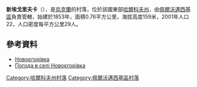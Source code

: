 {{coord|49|12|20|N|36|10|44|E|scale:100000_region:UA|display=title}}

'''新埃戈里夫卡'''（{{lang-uk|Новоєгорівка}}），是[[烏克蘭|烏克蘭]]的村落，位於該國東部[[哈爾科夫州|哈爾科夫州]]，由[[佩爾沃邁西基區|佩爾沃邁西基區]]負責管轄，始建於1853年，面積0.76平方公里，海拔高度159米，2001年人口22，人口密度每平方公里29人。

==參考資料==
* [http://gska2.rada.gov.ua/pls/z7502/A005?rdat1=07.12.2010&rf7571=33865 Новоєгорівка]{{dead link|date=2018年3月 |bot=InternetArchiveBot |fix-attempted=yes }}
* [http://weather.in.ua/ua/har'kovskaja/17576 Погода в селі Новоєгорівка] {{Wayback|url=http://weather.in.ua/ua/har%27kovskaja/17576 |date=20160323024041 }}

{{DEFAULTSORT:Новоєгорівка}}
[[Category:哈爾科夫州村落|Category:哈爾科夫州村落]]
[[Category:佩爾沃邁西基區村落|Category:佩爾沃邁西基區村落]]


{{Kharkiv-geo-stub}}